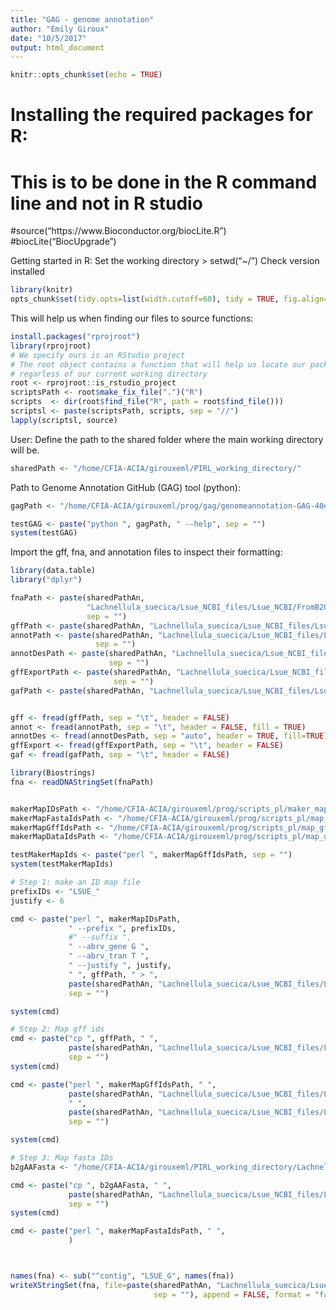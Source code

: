 ```yaml
---
title: "GAG - genome annotation"
author: "Emily Giroux"
date: "10/5/2017"
output: html_document
---
```


```r
knitr::opts_chunk$set(echo = TRUE)
```

# Installing the required packages for R:
# This is to be done in the R command line and not in R studio
#source("https://www.Bioconductor.org/biocLite.R")
#biocLite("BiocUpgrade")


Getting started in R: Set the working directory > setwd("~/") Check version installed
```r
library(knitr)
opts_chunk$set(tidy.opts=list(width.cutoff=60), tidy = TRUE, fig.align='center')
```


This will help us when finding our files to source functions:
```r
install.packages("rprojroot")
library(rprojroot)
# We specify ours is an RStudio project
# The root object contains a function that will help us locate our package r files
# regarless of our current working directory
root <- rprojroot::is_rstudio_project
scriptsPath <- root$make_fix_file(".")("R")
scripts  <- dir(root$find_file("R", path = root$find_file()))
scriptsl <- paste(scriptsPath, scripts, sep = "//")
lapply(scriptsl, source)
```

User: 
Define the path to the shared folder where the main working directory will be.
```r
sharedPath <- "/home/CFIA-ACIA/girouxeml/PIRL_working_directory/"
```

Path to Genome Annotation GitHub (GAG) tool (python):
```r
gagPath <- "/home/CFIA-ACIA/girouxeml/prog/gag/genomeannotation-GAG-40ea515/gag.py"

testGAG <- paste("python ", gagPath, " --help", sep = "")
system(testGAG)
```
Import the gff, fna, and annotation files to inspect their formatting:
```r
library(data.table)
library("dplyr")

fnaPath <- paste(sharedPathAn, 
                 "Lachnellula_suecica/Lsue_NCBI_files/Lsue_NCBI/FromB2GSupport_Lsue_assembly_EG_2017_mod_removedlLessThan200_contig00022trim.fna", 
                 sep = "") 
gffPath <- paste(sharedPathAn, "Lachnellula_suecica/Lsue_NCBI_files/Lsue_NCBI/Blast2GO_gff_without_contig.gff", sep = "")
annotPath <- paste(sharedPathAn, "Lachnellula_suecica/Lsue_NCBI_files/Lsue_NCBI/Lsue_blast2go_annot_05Oct2017_1059.annot", 
                   sep = "")
annotDesPath <- paste(sharedPathAn, "Lachnellula_suecica/Lsue_NCBI_files/Lsue_NCBI/Lsue_blast2go_annotation_descriptions_05Oct2017_1128.txt", 
                      sep = "")
gffExportPath <- paste(sharedPathAn, "Lachnellula_suecica/Lsue_NCBI_files/Lsue_NCBI/blast2go_gff_export_05Oct2017_1132.gff", 
                       sep = "")
gafPath <- paste(sharedPathAn, "Lachnellula_suecica/Lsue_NCBI_files/Lsue_NCBI/Lsue_blast2go_gaf_05Oct2017_1227.txt", sep = "")


gff <- fread(gffPath, sep = "\t", header = FALSE)
annot <- fread(annotPath, sep = "\t", header = FALSE, fill = TRUE)
annotDes <- fread(annotDesPath, sep = "auto", header = TRUE, fill=TRUE)
gffExport <- fread(gffExportPath, sep = "\t", header = FALSE)
gaf <- fread(gafPath, sep = "\t", header = FALSE)

library(Biostrings)
fna <- readDNAStringSet(fnaPath)


makerMapIDsPath <- "/home/CFIA-ACIA/girouxeml/prog/scripts_pl/maker_map_ids.pl"
makerMapFastaIdsPath <- "/home/CFIA-ACIA/girouxeml/prog/scripts_pl/map_fasta_ids.pl"
makerMapGffIdsPath <- "/home/CFIA-ACIA/girouxeml/prog/scripts_pl/map_gff_ids.pl"    
makerMapDataIdsPath <- "/home/CFIA-ACIA/girouxeml/prog/scripts_pl/map_data_ids.pl"

testMakerMapIds <- paste("perl ", makerMapGffIdsPath, sep = "")
system(testMakerMapIds)

# Step 1: make an ID map file
prefixIDs <- "LSUE_"
justify <- 6

cmd <- paste("perl ", makerMapIDsPath, 
             " --prefix ", prefixIDs,
             #" --suffix ", 
             " --abrv_gene G ",
             " --abrv_tran T ",
             " --justify ", justify,
             " ", gffPath, " > ",
             paste(sharedPathAn, "Lachnellula_suecica/Lsue_NCBI_files/Lsue_NCBI/Maker_Map_Lsue.map", sep = ""),
             sep = "")

system(cmd)

# Step 2: Map gff ids
cmd <- paste("cp ", gffPath, " ", 
             paste(sharedPathAn, "Lachnellula_suecica/Lsue_NCBI_files/Lsue_NCBI/contig00047_Lsue_Renamed.gff", sep = ""),
             sep = "")
system(cmd)

cmd <- paste("perl ", makerMapGffIdsPath, " ",
             paste(sharedPathAn, "Lachnellula_suecica/Lsue_NCBI_files/Lsue_NCBI/Maker_map_contig00047_Lsue.map", sep = ""),
             " ", 
             paste(sharedPathAn, "Lachnellula_suecica/Lsue_NCBI_files/Lsue_NCBI/contig00047_Lsue_Renamed.gff", sep = ""),
             sep = "")

system(cmd)

# Step 3: Map fasta IDs
b2gAAFasta <- "/home/CFIA-ACIA/girouxeml/PIRL_working_directory/Lachnellula_species_GenomeAn_IonTorrent_2017/Lachnellula_suecica/Lsue_NCBI_files/Lsue_NCBI/Lsue_blast2go_fasta_05Oct2017_1535.fasta"

cmd <- paste("cp ", b2gAAFasta, " ", 
             paste(sharedPathAn, "Lachnellula_suecica/Lsue_NCBI_files/Lsue_NCBI/Lsue_blast2go_fasta_05Oct2017_1535.Renamed.fasta", sep = ""),
             sep = "")
system(cmd)

cmd <- paste("perl ", makerMapFastaIdsPath, " ",
             )



names(fna) <- sub("^contig", "LSUE_G", names(fna))
writeXStringSet(fna, file=paste(sharedPathAn, "Lachnellula_suecica/Lsue_NCBI_files/Lsue_NCBI/contig00047_newName.fna", 
                                sep = ""), append = FALSE, format = "fasta")






```